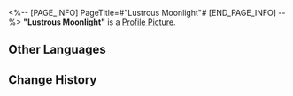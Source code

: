 <%-- [PAGE_INFO]
PageTitle=#"Lustrous Moonlight"#
[END_PAGE_INFO] --%>
{{Item Infobox
|id          = 210209
|image       = Item Lustrous Moonlight.png
|type        = Disk
|invCategory = Valuables
|rarity      = 3
|effect      = A record that can be played on the Express' phonograph. It might be a chance acquisition or a gift from someone else. All sorts of memories surge up when the music plays &mdash; the smiles, encounters, touches, and the excitement of battle. Maybe that is why people still collect records even as society rapidly advances.<br />The current record contains the track "Lustrous Moonlight."
|description = <br />''Stainless is the clear night. The moon is silver bright. Fill my cup, and make sure it brims up.''
}}
'''"Lustrous Moonlight"''' is a [[Profile Picture]].

==Other Languages==
{{Other Languages
|en   = "Lustrous Moonlight"
|zhs  = 《邀挽明月成宵宴》
|zht  = 〈邀挽明月成宵宴〉
|ja   = 『明月邀えて宵宴成す』
|ko   = ≪달빛의 연회≫
|es   = Luz de luna refulgente
|fr   = « Lustrous Moonlight »
|ru   = Lustrous Moonlight
|th   = "Lustrous Moonlight"
|vi   = "Ánh Trăng Vằng Vặc"
|de   = „Schimmerndes Mondlicht“
|id   = "Lustrous Moonlight"
|pt   = "Lustrous Moonlight"
}}

==Change History==
{{Change History|1.0}}